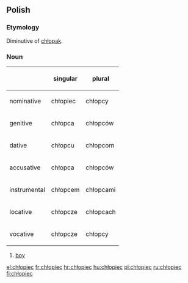 ==Polish==

===Etymology===
Diminutive of [[chłopak]].

===Noun===
{| {{prettytable}}
! !! singular !! plural
|-
! nominative
| chłopiec || chłopcy
|-
! genitive
| chłopca || chłopców
|-
! dative
| chłopcu || chłopcom
|-
! accusative
| chłopca || chłopców
|-
! instrumental
| chłopcem || chłopcami
|-
! locative
| chłopcze || chłopcach
|-
! vocative
| chłopcze || chłopcy
|}

# [[boy]]

[[el:chłopiec]]
[[fr:chłopiec]]
[[hr:chłopiec]]
[[hu:chłopiec]]
[[pl:chłopiec]]
[[ru:chłopiec]]
[[fi:chłopiec]]